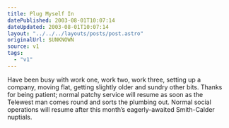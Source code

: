 ```yaml
---
title: Plug Myself In
datePublished: 2003-08-01T10:07:14
dateUpdated: 2003-08-01T10:07:14
layout: "../../../layouts/posts/post.astro"
originalUrl: $UNKNOWN
source: v1
tags:
  - "v1"
---
```


Have been busy with work one, work two, work three, setting up a company, moving flat, getting slightly older and sundry other bits. Thanks for being patient; normal patchy service will resume as soon as the Telewest man comes round and sorts the plumbing out. Normal social operations will resume after this month&#8217;s eagerly-awaited Smith-Calder nuptials.
